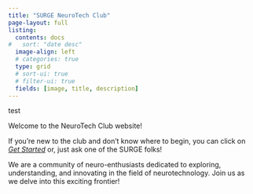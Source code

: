 ```yaml
---
title: "SURGE NeuroTech Club"
page-layout: full
listing:
  contents: docs
#   sort: "date desc"
  image-align: left
  # categories: true
  type: grid
  # sort-ui: true
  # filter-ui: true
  fields: [image, title, description]
---
```


test

Welcome to the NeuroTech Club website! 

If you're new to the club and don't know where to begin, you can click on [*Get Started*](docs/get-started/getting_setup.qmd) or, just ask one of the SURGE folks!

We are a community of neuro-enthusiasts dedicated to exploring, understanding, and innovating in the field of neurotechnology. Join us as we delve into this exciting frontier!

<br> <br> <br> <br> <br> <br> 
